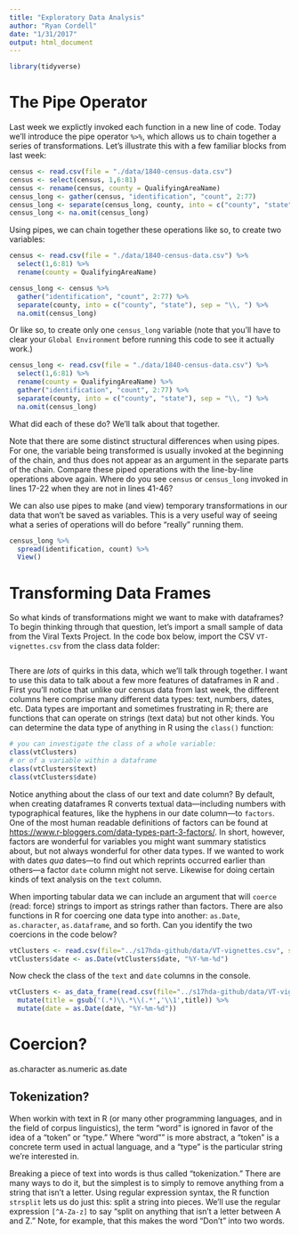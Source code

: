 ```yaml
---
title: "Exploratory Data Analysis"
author: "Ryan Cordell"
date: "1/31/2017"
output: html_document
---
```


```r
library(tidyverse)
```

# The Pipe Operator

Last week we explictly invoked each function in a new line of code. Today we'll introduce the pipe operator `%>%`, which allows us to chain together a series of transformations. Let's illustrate this with a few familiar blocks from last week:

```r
census <- read.csv(file = "./data/1840-census-data.csv")
census <- select(census, 1,6:81)
census <- rename(census, county = QualifyingAreaName)
census_long <- gather(census, "identification", "count", 2:77)
census_long <- separate(census_long, county, into = c("county", "state"), sep = "\\, ")
census_long <- na.omit(census_long)
```

Using pipes, we can chain together these operations like so, to create two variables:

```r
census <- read.csv(file = "./data/1840-census-data.csv") %>%
  select(1,6:81) %>%
  rename(county = QualifyingAreaName)

census_long <- census %>%
  gather("identification", "count", 2:77) %>%
  separate(county, into = c("county", "state"), sep = "\\, ") %>%
  na.omit(census_long)
```

Or like so, to create only one `census_long` variable (note that you'll have to clear your `Global Environment` before running this code to see it actually work.)

```r
census_long <- read.csv(file = "./data/1840-census-data.csv") %>%
  select(1,6:81) %>%
  rename(county = QualifyingAreaName) %>%
  gather("identification", "count", 2:77) %>%
  separate(county, into = c("county", "state"), sep = "\\, ") %>%
  na.omit(census_long)
```

What did each of these do? We'll talk about that together.

Note that there are some distinct structural differences when using pipes. For one, the variable being transformed is usually invoked at the beginning of the chain, and thus does not appear as an argument in the separate parts of the chain. Compare these piped operations with the line-by-line operations above again. Where do you see `census` or `census_long` invoked in lines 17-22 when they are not in lines 41-46? 

We can also use pipes to make (and view) temporary transformations in our data that won't be saved as variables. This is a very useful way of seeing what a series of operations will do before "really" running them.

```r
census_long %>% 
  spread(identification, count) %>%
  View()
```

# Transforming Data Frames

So what kinds of transformations might we want to make with dataframes? To begin thinking through that question, let's import a small sample of data from the Viral Texts Project. In the code box below, import the CSV `VT-vignettes.csv` from the class data folder:

```r


```

There are *lots* of quirks in this data, which we'll talk through together. I want to use this data to talk about a few more features of dataframes in R and . First you'll notice that unlike our census data from last week, the different columns here comprise many different data types: text, numbers, dates, etc. Data types are important and sometimes frustrating in R; there are functions that can operate on strings (text data) but not other kinds. You can determine the data type of anything in R using the `class()` function:

```r

# you can investigate the class of a whole variable:
class(vtClusters)
# or of a variable within a dataframe
class(vtClusters$text)
class(vtClusters$date)
```

Notice anything about the class of our text and date column? By default, when creating dataframes R converts textual data—including numbers with typographical features, like the hyphens in our date column—to `factors`. One of the most human readable definitions of factors can be found at [https://www.r-bloggers.com/data-types-part-3-factors/](https://www.r-bloggers.com/data-types-part-3-factors/). In short, however, factors are wonderful for variables you might want summary statistics about, but not always wonderful for other data types. If we wanted to work with dates *qua* dates—to find out which reprints occurred earlier than others—a factor `date` column might not serve. Likewise for doing certain kinds of text analysis on the `text` column. 

When importing tabular data we can include an argument that will `coerce` (read: force) strings to import as strings rather than factors. There are also functions in R for coercing one data type into another: `as.Date`,  `as.character`, `as.dataframe`, and so forth. Can you identify the two coercions in the code below?

```r

vtClusters <- read.csv(file="../s17hda-github/data/VT-vignettes.csv", stringsAsFactors=FALSE)
vtClusters$date <- as.Date(vtClusters$date, "%Y-%m-%d")

```

Now check the class of the `text` and `date` columns in the console.

```r

vtClusters <- as_data_frame(read.csv(file="../s17hda-github/data/VT-vignettes.csv")[ , c("cluster", "date", "title")]) %>% 
  mutate(title = gsub('(.*)\\.*\\(.*','\\1',title)) %>%
  mutate(date = as.Date(date, "%Y-%m-%d"))

```


# Coercion? 
as.character
as.numeric
as.date


## Tokenization?

When workin with text in R (or many other programming languages, and in the field of corpus linguistics), the term "word" is ignored in favor of the idea of a "token" or "type." Where "word"" is more abstract, a "token" is a concrete term used in actual language, and a "type" is the particular string we're interested in.

Breaking a piece of text into words is thus called "tokenization." There are many ways to do it, but the simplest is to simply to remove anything from a string that isn't a letter. Using regular expression syntax, the R function `strsplit` lets us do just this: split a string into pieces. We'll use the regular expression `[^A-Za-z]` to say "split on anything that isn't a letter between A and Z." Note, for example, that this makes the word "Don't" into two words.


